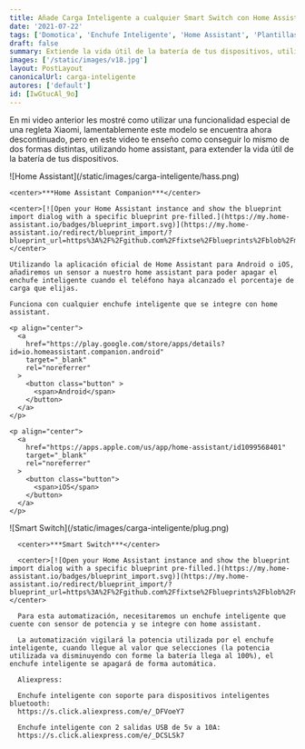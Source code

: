```yaml
---
title: Añade Carga Inteligente a cualquier Smart Switch con Home Assistant
date: '2021-07-22'
tags: ['Domotica', 'Enchufe Inteligente', 'Home Assistant', 'Plantillas', 'Smart Switch']
draft: false
summary: Extiende la vida útil de la batería de tus dispositivos, utilizando un smart switch con Carga Inteligente desde Home Assistant
images: ['/static/images/v18.jpg']
layout: PostLayout
canonicalUrl: carga-inteligente
autores: ['default']
id: [IwGtucAl_9o]
---
```


En mi video anterior les mostré como utilizar una funcionalidad especial de una regleta Xiaomi, lamentablemente este modelo se encuentra ahora descontinuado, pero en este video te enseño como conseguir lo mismo de dos formas distintas, utilizando home assistant, para extender la vida útil de la batería de tus dispositivos.

<div style={{ display: "grid", gridTemplateColumns: "repeat(2, 1fr)", gridGap: 50 }}>
  <div>
    ![Home Assistant](/static/images/carga-inteligente/hass.png)
    
    <center>***Home Assistant Companion***</center>

    <center>[![Open your Home Assistant instance and show the blueprint import dialog with a specific blueprint pre-filled.](https://my.home-assistant.io/badges/blueprint_import.svg)](https://my.home-assistant.io/redirect/blueprint_import/?blueprint_url=https%3A%2F%2Fgithub.com%2Ffixtse%2Fblueprints%2Fblob%2Fmain%2Fcharging_battery_level.yaml)</center>

    Utilizando la aplicación oficial de Home Assistant para Android o iOS, añadiremos un sensor a nuestro home assistant para poder apagar el enchufe inteligente cuando el teléfono haya alcanzado el porcentaje de carga que elijas.

    Funciona con cualquier enchufe inteligente que se integre con home assistant.

    <p align="center">
      <a
        href="https://play.google.com/store/apps/details?id=io.homeassistant.companion.android"
        target="_blank"
        rel="noreferrer"
      >
        <button class="button" >          
          <span>Android</span>
        </button>
      </a>
    </p>

    <p align="center">
      <a
        href="https://apps.apple.com/us/app/home-assistant/id1099568401"
        target="_blank"
        rel="noreferrer"
      >
        <button class="button">          
          <span>iOS</span>
        </button>
      </a>
    </p>
  </div>

  <div>
      ![Smart Switch](/static/images/carga-inteligente/plug.png)
      
      <center>***Smart Switch***</center>

      <center>[![Open your Home Assistant instance and show the blueprint import dialog with a specific blueprint pre-filled.](https://my.home-assistant.io/badges/blueprint_import.svg)](https://my.home-assistant.io/redirect/blueprint_import/?blueprint_url=https%3A%2F%2Fgithub.com%2Ffixtse%2Fblueprints%2Fblob%2Fmain%2Fcharging_power_lever_sensor.yaml)</center>

      Para esta automatización, necesitaremos un enchufe inteligente que cuente con sensor de potencia y se integre con home assistant.

      La automatización vigilará la potencia utilizada por el enchufe inteligente, cuando llegue al valor que selecciones (la potencia utilizada va disminuyendo con forme la batería llega al 100%), el enchufe inteligente se apagará de forma automática.

      Aliexpress:

      Enchufe inteligente con soporte para dispositivos inteligentes bluetooth:
      https://s.click.aliexpress.com/e/_DFVoeY7

      Enchufe inteligente con 2 salidas USB de 5v a 10A:
      https://s.click.aliexpress.com/e/_DCSLSk7
  </div>
</div>


